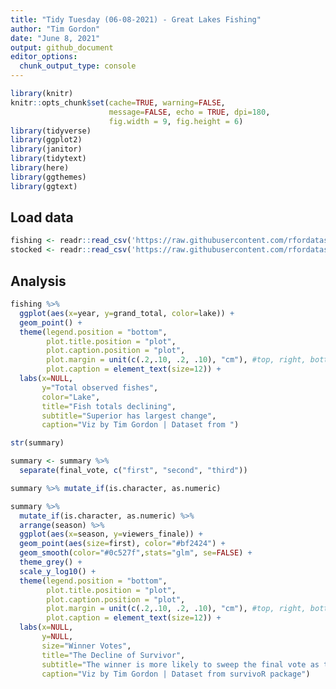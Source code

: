 ```yaml
---
title: "Tidy Tuesday (06-08-2021) - Great Lakes Fishing"
author: "Tim Gordon"
date: "June 8, 2021"
output: github_document
editor_options:
  chunk_output_type: console
---
```


```r
library(knitr)
knitr::opts_chunk$set(cache=TRUE, warning=FALSE,
                      message=FALSE, echo = TRUE, dpi=180,
                      fig.width = 9, fig.height = 6)
library(tidyverse)
library(ggplot2)
library(janitor)
library(tidytext)
library(here)
library(ggthemes)
library(ggtext)
```

## Load data

```r
fishing <- readr::read_csv('https://raw.githubusercontent.com/rfordatascience/tidytuesday/master/data/2021/2021-06-08/fishing.csv')
stocked <- readr::read_csv('https://raw.githubusercontent.com/rfordatascience/tidytuesday/master/data/2021/2021-06-08/stocked.csv')

```

## Analysis

```r
fishing %>%
  ggplot(aes(x=year, y=grand_total, color=lake)) +
  geom_point() +
  theme(legend.position = "bottom",
        plot.title.position = "plot",
        plot.caption.position = "plot",
        plot.margin = unit(c(.2,.10, .2, .10), "cm"), #top, right, bottom, left
        plot.caption = element_text(size=12)) +
  labs(x=NULL,
       y="Total observed fishes",
       color="Lake",
       title="Fish totals declining",
       subtitle="Superior has largest change",
       caption="Viz by Tim Gordon | Dataset from ") 
```


```r
str(summary)

summary <- summary %>%
  separate(final_vote, c("first", "second", "third")) 

summary %>% mutate_if(is.character, as.numeric)

summary %>% 
  mutate_if(is.character, as.numeric) %>%
  arrange(season) %>%
  ggplot(aes(x=season, y=viewers_finale)) +
  geom_point(aes(size=first), color="#bf2424") + 
  geom_smooth(color="#0c527f",stats="glm", se=FALSE) + 
  theme_grey() + 
  scale_y_log10() +
  theme(legend.position = "bottom",
        plot.title.position = "plot",
        plot.caption.position = "plot",
        plot.margin = unit(c(.2,.10, .2, .10), "cm"), #top, right, bottom, left
        plot.caption = element_text(size=12)) +
  labs(x=NULL,
       y=NULL,
       size="Winner Votes",
       title="The Decline of Survivor",
       subtitle="The winner is more likely to sweep the final vote as the show progresses. Viewers decline significantly over the seasons.",
       caption="Viz by Tim Gordon | Dataset from survivoR package") 
  
```








